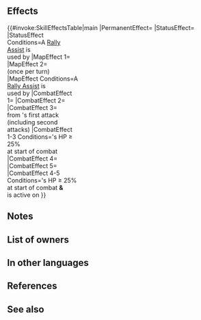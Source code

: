 {{Weapon Infobox
|tagid=SID_春の出会いの槍
|intID=4054
|image=wep_lc165
|exclusive=1
|weaponType=Lance
|cost=400
|might=16
|range=1
|cooldown=-1
|effect=Accelerates Special trigger (cooldown count-1). If a Rally Assist skill is used by unit, grants "Special cooldown charge +1 per attack during combat (only highest value applied; does not stack)" to unit for 1 turn and restores 7 HP to unit, and afterward, once per turn, grants unit another action. At start of combat, if unit's HP ≥ 25%, grants Atk/Spd/Def/Res+5 to unit, neutralizes effects that prevent unit's follow-up attacks, and reduces damage from foe's first attack by 40% during combat ("first attack" normally means only the first strike; for effects that grant "unit attacks twice," it means the first and second strikes), and also, if "Special cooldown charge +1 per attack during combat (only highest value applied; does not stack)" is active on unit, neutralizes effects that inflict "Special cooldown charge -X" on unit during combat and unit attacks twice.
|required=Silver Lance
|properties=
}}
==Effects==
{{#invoke:SkillEffectsTable|main
|PermanentEffect={{Eft|Accelerates Special}}
|StatusEffect=<span style="width:12em;display:inline-block"/>{{SEt|Special cooldown charge +1}}
|StatusEffect Conditions=A [[Rally Assist]] is<br>used by {{Tgt|Unit}}
|MapEffect 1={{Eft|Heal|7}}
|MapEffect 2={{Eft|Another Action}}<br>(once per turn)
|MapEffect Conditions=A [[Rally Assist]] is<br>used by {{Tgt|Unit}}
|CombatEffect 1={{Eft|Temporary buffs|Atk/Spd/Def/Res|5}}
|CombatEffect 2={{Eft|Neutralize Prevent Follow-Ups}}
|CombatEffect 3={{Eft|Damage Reduction|40%}}<br>from {{Tgt|Foe}}'s first attack<br>(including second attacks)
|CombatEffect 1-3 Conditions={{Tgt|Unit}}'s HP ≥ 25%<br>at start of combat
|CombatEffect 4={{Eft|Neutralize Guard}}
|CombatEffect 5={{Eft|Attack Twice}}
|CombatEffect 4-5 Conditions={{Tgt|Unit}}'s HP ≥ 25%<br>at start of combat '''&'''<br><span style="width:10em;display:inline-block">{{SEt|Special cooldown charge +1}}</span><br>is active on {{Tgt|Unit}}
}}

==Notes==
{{Special Cooldown Charge +1}}
{{Galeforce notes}}
{{Temporary buffs}}
{{Follow-up effect neutralization|preventOnly=1}}
{{DamagePercentageReduction}}
{{CooldownChargeMinusNeutralization}}
{{Brave weapon interaction}}
==List of owners==
{{Skill Hero List}}
==In other languages==
{{OtherLanguages
|japanese=春の出会いの槍
|german=Charmeur-Lanze
|spanishEU=Lanza encuentro
|spanishLA=Lanza encuentro
|french=Lance charmeuse
|italian=Lancia d'incontri
|chineseTW=春天的邂逅之槍
|portuguese=Pique cortejador
}}
==References==
<references/>
==See also==
{{See also skills|cond=Description LIKE '%Rally%Assist%is used%grants%unit another action%' OR Description LIKE '%Rally%Assist%is used%grants%another action to unit%' OR Description LIKE '%and also%if%unit attacks twice%' AND Description NOT LIKE '%"unit attacks twice%"%' AND Exclusive='1'}}
{{Weapons Navbox}}